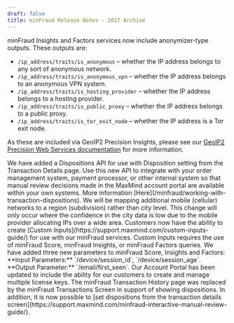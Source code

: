 ```yaml
---
draft: false
title: minFraud Release Notes - 2017 Archive
---
```


<ReleaseNote date="2017-11-24" title="Anonymizer types added to minFraud Insights and Factors
">
minFraud Insights and Factors services now include anonymizer-type outputs.
These outputs are:

- `/ip_address/traits/is_anonymous` – whether the IP address belongs to any sort
of anonymous network.
- `/ip_address/traits/is_anonymous_vpn` – whether the IP address belongs to an
anonymous VPN system.
- `/ip_address/traits/is_hosting_provider` – whether the IP address belongs to a
hosting provider.
- `/ip_address/traits/is_public_proxy` – whether the IP address belongs to a
public proxy.
- `/ip_address/traits/is_tor_exit_node` – whether the IP address is a Tor exit
node.

As these are included via GeoIP2 Precision Insights, please see our [GeoIP2
Precision Web Services documentation](/geoip/docs/web-services) for more
information.

</ReleaseNote>

<ReleaseNote date="2017-07-24" title="Dispositions API released">
We have added a Dispositions API for use with Disposition setting from the
Transaction Details page. Use this new API to integrate with your order
management system, payment processor, or other internal system so that manual
review decisions made in the MaxMind account portal are available within your
own systems. More information
[Here](/minfraud/working-with-transaction-dispositions).
</ReleaseNote>

<ReleaseNote date="2017-07-24" title="Mapping more mobile networks to regional level">
We will be mapping additional mobile (cellular) networks to a region
(subdivision) rather than city level. This change will only occur where the
confidence in the city data is low due to the mobile provider allocating IPs
over a wide area.
</ReleaseNote>

<ReleaseNote date="2017-07-13" title="Custom Inputs added to minFraud Score, Insights, and Factors">
Customers now have the ability to create [Custom
Inputs](https://support.maxmind.com/custom-inputs-guide/) for use with our
minFraud services. Custom Inputs requires the use of minFraud Score, minFraud
Insights, or minFraud Factors queries.
</ReleaseNote>

<ReleaseNote date="2017-07-13" title="New minFraud Input and Output parameters">
We have added three new parameters to minFraud Score, Insights and Factors:
**Input Parameters:** `/device/session_id`, `/device/session_age`. **Output
Parameter:** `/email/first_seen`.
</ReleaseNote>

<ReleaseNote date="2017-06-23" title="Adding Multiple License Keys Support">
Our Account Portal has been updated to include the ability for our customers to
create and manage multiple license keys.
</ReleaseNote>

<ReleaseNote date="2017-03-17" title="minFraud Transaction History page is now minFraud Transactions Screen">
The minFraud Transaction History page was replaced by the minFraud Transactions
Screen in support of showing dispositions. In addition, it is now possible to
[set dispositions from the transaction details
screen](https://support.maxmind.com/minfraud-interactive-manual-review-guide/).
</ReleaseNote>
